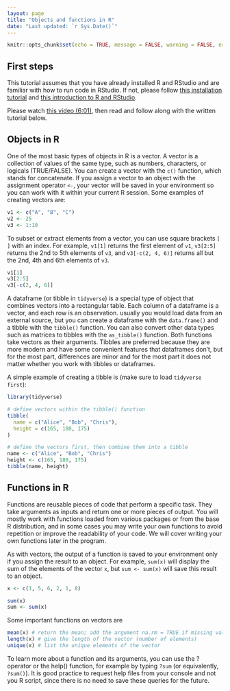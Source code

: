 ```yaml
---
layout: page
title: "Objects and functions in R"
date: "Last updated: `r Sys.Date()`"
---
```


```r
knitr::opts_chunk$set(echo = TRUE, message = FALSE, warning = FALSE, error = FALSE)
```

## First steps

This tutorial assumes that you have already installed R and RStudio and are familiar with how to run code in RStudio. If not, please follow [this installation tutorial](../r_install) and [this introduction to R and RStudio](../r_basics).

Please watch [this video (6:01)](https://vimeo.com/1011760990/6d3b5deec3), then read and follow along with the written tutorial below.

## Objects in R

One of the most basic types of objects in R is a vector. A vector is a collection of values of the same type, such as numbers, characters, or logicals (TRUE/FALSE). You can create a vector with the `c()` function, which stands for concatenate. If you assign a vector to an object with the assignment operator `<-`, your vector will be saved in your environment so you can work with it within your current R session. Some examples of creating vectors are:

```r
v1 <- c("A", "B", "C")
v2 <- 25
v3 <- 1:10
```

To subset or extract elements from a vector, you can use square brackets `[ ]` with an index. For example, `v1[1]` returns the first element of `v1`, `v3[2:5]` returns the 2nd to 5th elements of `v3`, and `v3[-c(2, 4, 6)]` returns all but the 2nd, 4th and 6th elements of `v3`.

```r
v1[1]
v3[2:5]
v3[-c(2, 4, 6)]
```

A dataframe (or tibble in `tidyverse`) is a special type of object that combines vectors into a rectangular table. Each column of a dataframe is a vector, and each row is an observation. usually you would load data from an external source, but you can create a dataframe with the `data.frame()` and a tibble with the `tibble()` function. You can also convert other data types such as matrices to tibbles with the `as_tibble()` function. Both functions take vectors as their arguments. Tibbles are preferred because they are more modern and have some convenient features that dataframes don't, but for the most part, differences are minor and for the most part it does not matter whether you work with tibbles or dataframes.

A simple example of creating a tibble is (make sure to load `tidyverse first`):

```r
library(tidyverse)

# define vectors within the tibble() function
tibble(
  name = c("Alice", "Bob", "Chris"),
  height = c(165, 180, 175)
)

# define the vectors first, then combine them into a tibble
name <- c("Alice", "Bob", "Chris")
height <- c(165, 180, 175)
tibble(name, height)
```

## Functions in R

Functions are reusable pieces of code that perform a specific task. They take arguments as inputs and return one or more pieces of output. You will mostly work with functions loaded from various packages or from the base R distribution, and in some cases you may write your own functions to avoid repetition or improve the readability of your code. We will cover writing your own functions later in the program.

As with vectors, the output of a function is saved to your environment only if you assign the result to an object. For example, `sum(x)` will display the sum of the elements of the vector `x`, but `sum <- sum(x)` will save this result to an object.

```r
x <- c(1, 5, 6, 2, 1, 8)

sum(x)
sum <- sum(x)
```

Some important functions on vectors are

```r
mean(x) # return the mean; add the argument na.rm = TRUE if missing values should be excluded
length(x) # give the length of the vector (number of elements)
unique(x) # list the unique elements of the vector
```

To learn more about a function and its arguments, you can use the ? operator or the help() function, for example by typing `?sum` (or equivalently, `?sum()`). It is good practice to request help files from your console and not you R script, since there is no need to save these queries for the future.
